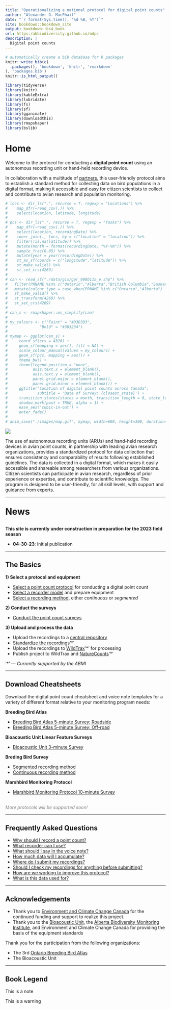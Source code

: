 ```yaml
--- 
title: "Operationalizing a national protocol for digital point counts"
author: "Alexander G. MacPhail"
date: "`r format(Sys.time(), '%d %B, %Y')`"
site: bookdown::bookdown_site
output: bookdown::bs4_book
url: https:/abbiodiversity.github.io/ndpc
description: |
  Digital point counts
---
```


```r
# automatically create a bib database for R packages
knitr::write_bib(c(
  .packages(), 'bookdown', 'knitr', 'rmarkdown'
), 'packages.bib')
knitr::is_html_output()

library(tidyverse)
library(knitr)
library(kableExtra)
library(lubridate)
library(fs)
library(sf)
library(gganimate)
library(downloadthis)
library(rmapshaper)
library(bslib)
```

# Home {.unnumbered}

Welcome to the protocol for conducting a **digital point count** using an autonomous recording unit or hand-held recording device. 

In collaboration with a multitude of [partners](#acknowledgements), this user-friendly protocol aims to establish a standard method for collecting data on bird populations in a digital format, making it accessible and easy for citizen scientists to collect and contribute to avian research and population monitoring.

```r

# locs <- dir_ls(".", recurse = T, regexp = "Locations") %>%
#    map_dfr(~read_csv(.)) %>%
#    select(location, latitude, longitude)
# 
# pcs <- dir_ls(".", recurse = T, regexp = "Tasks") %>%
#    map_dfr(~read_csv(.)) %>%
#    select(location, recordingDate) %>%
#    inner_join(., locs, by = c("location" = "location")) %>%
#    filter(!is.na(latitude)) %>%
#    mutate(month = format(recordingDate, "%Y-%m")) %>%
#    sample_frac(0.05) %>%
#    mutate(year = year(recordingDate)) %>%
#    st_as_sf(coords = c("longitude","latitude")) %>%
#    st_make_valid() %>%
#    st_set_crs(4269)
# 
# can <- read_sf("./data/gis/gpr_000b11a_e.shp") %>%
#   filter(PRNAME %in% c("Ontario","Alberta","British Columbia","Saskatchewan","Manitoba")) %>%
#   mutate(colour_type = case_when(PRNAME %in% c("Ontario","Alberta") ~ "Bold", TRUE ~ "Faint")) %>%
#   st_make_valid() %>%
#   st_transform(4269) %>%
#   st_set_crs(4269)
# 
# can_s <- rmapshaper::ms_simplify(can)
# 
# my_colours <- c("Faint" = "#D3D3D3", 
#              "Bold" = "#303234")
# 
# mymap <- ggplot(can_s) +
#     coord_sf(crs = 4326) +
#     geom_sf(mapping = aes(), fill = NA) +
#     scale_colour_manual(values = my_colours) + 
#     geom_sf(pcs, mapping = aes()) +
#     theme_bw() +
#     theme(legend.position = "none",
#           axis.text.x = element_blank(),
#           axis.text.y = element_blank(),
#           panel.grid.major = element_blank(),
#           panel.grid.minor = element_blank()) +
#     ggtitle("Location of digital point counts across Canada",
#             subtitle = 'Date of Survey: {closest_state}') + 
#     transition_states(states = month, transition_length = 0, state_length = , wrap = T) +
#     shadow_mark(past = TRUE, alpha = 1) +
#     ease_aes('cubic-in-out') +
#     enter_fade()
# 
# anim_save("./images/map.gif", mymap, width=600, height=300, duration=5)
```

![](./images/map.gif)

The use of autonomous recording units (ARUs) and hand-held recording devices in avian point counts, in partnership with leading avian research organizations, provides a standardized protocol for data collection that ensures consistency and comparability of results following established guidelines. The data is collected in a digital format, which makes it easily accessible and shareable among researchers from various organizations. Citizen scientists can participate in avian research, regardless of prior experience or expertise, and contribute to scientific knowledge. The program is designed to be user-friendly, for all skill levels, with support and guidance from experts.

---

:::{.rmdnote}

<p style="font-size:200%; font-weight:bold;">News</p>

**This site is currently under construction in preparation for the 2023 field season**
  
- **04-30-23**: Initial publication

:::

---

## The Basics {.unnumbered}

**1) Select a protocol and equipment**

- [Select a point count protocol](#download-cheatsheets) for conducting a digital point count
- [Select a recorder model](#selecting-a-recorder) and prepare equipment
- [Select a recording method](), either *continuous* or *segmented*

**2) Conduct the surveys**

- [Conduct the point count surveys](#conducting-the-survey)

**3) Upload and process the data**

- Upload the recordings to a [central repository](#data-submission)
- [Standardize the recordings](#speech-to-text)'*'
- Upload the recordings to [WildTrax](https://www.wildtrax.ca)'*' for processing
- Publish project to WildTrax and [NatureCounts](#canavian)'*'

'\*' --- *Currently supported by the ABMI*

---

## Download Cheatsheets {.unnumbered}

Download the digital point count cheatsheet and voice note templates for a variety of different format relative to your monitoring program needs:

**Breeding Bird Atlas**

- [Breeding Bird Atlas 5-minute Survey: Roadside]()
- [Breeding Bird Atlas 5-minute Survey: Off-road]()

**Bioacoustic Unit Linear Feature Surveys**

- [Bioacoustic Unit 3-minute Survey]()

**Breding Bird Survey**

- [Segmented recording method]()
- [Continuous recording method]()
  
**Marshbird Monitoring Protocol**  

- [Marshbird Monitoring Protocol 10-minute Survey]()

<br>
<span style="color:grey;font-style:italic">More protocols will be supported soon!</span>

---

## Frequently Asked Questions {.unnumbered}

- [Why should I record a point count?](#introduction)
- [What recorder can I use?](#selecting-a-recorder)
- [What should I say in the voice note?](#voice-notes)
- [How much data will I accumulate?]()
- [Where do I submit my recordings?](#data-submission)
- [Should I check my recordings for anything before submitting?](#metadata-checking)
- [How are we working to improve this protocol?](#discussion)
- [What is this data used for?]()

---

## Acknowledgements {.unnumbered}

- Thank you to [Environment and Climate Change Canada](https://www.canada.ca/en/environment-climate-change.html) for the continued funding and support to realize this project.
- Thank you to the [Bioacoustic Unit](http://bioacoustic.abmi.ca/), the [Alberta Biodiversity Monitoring Institute](https://abmi.ca/home.html), and Environment and Climate Change Canada for providing the basis of the equipment standards

Thank you for the participation from the following organizations:

- The 3rd [Ontario Breeding Bird Atlas](https://www.birdsontario.org/)
- The Bioacoustic Unit

---

## Book Legend {.unnumbered}

:::{.rmdnote}
This is a note
:::

:::{.rmdwarning}
This is a warning
:::
